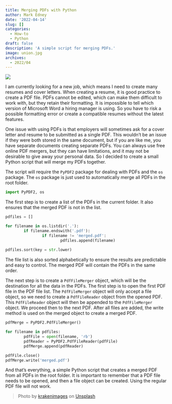 ```yaml
---
title: Merging PDFs with Python
author: Mark Edney
date: '2022-04-14'
slug: []
categories:
  - How-to
  - Python
draft: false
description: 'A simple script for merging PDFs.'
image: union.jpg
archives:
  - 2022/04
---
```


![](union.jpg)

I am currently looking for a new job, which means I need to create many resumes and cover letters. When creating a resume, it is good practice to create a PDF file. PDFs cannot be edited, which can make them difficult to work with, but they retain their formatting. It is impossible to tell which version of Microsoft Word a hiring manager is using. So you have to risk a possible formatting error or create a compatible resumes without the latest features. 

One issue with using PDFs is that employers will sometimes ask for a cover letter and resume to be submitted as a single PDF. This wouldn't be an issue if they were both stored in the same document, but if you are like me, you have separate documents creating separate PDFs. You can always use free online PDF mergers, but they can have limitations, and it may not be desirable to give away your personal data. So I decided to create a small Python script that will merge my PDFs together.  

The script will require the `PyPDF2` package for dealing with PDFs and the `os` package. The `os` package is just used to automatically merge all PDFs in the root folder.

```python
import PyPDF2, os
```

The first step is to create a list of the PDFs in the current folder. It also ensures that the merged PDF is not in the list. 

```python
pdfiles = []

for filename in os.listdir('.'):
        if filename.endswith('.pdf'):
                if filename != 'merged.pdf':
                        pdfiles.append(filename)
                        
pdfiles.sort(key = str.lower)
```

The file list is also sorted alphabetically to ensure the results are predictable and easy to control. The merged PDF will contain the PDFs in the same order. 

The next step is to create a `PdfFileMerger` object, which will be the destination for all the data in the PDFs. The first step is to open the first PDF file in the PDF file list. The `PdfFileMerger` object will only accept a file object, so we need to create a `PdfFileReader` object from the opened PDF. This `PdfFileReader` object will then be appended to the `PdfFileMerger` object. We proceed then to the next PDF. After all files are added, the write method is used on the merged object to create a merged PDF.   

```python
pdfMerge = PyPDF2.PdfFileMerger()

for filename in pdfiles:
        pdfFile = open(filename, 'rb')
        pdfReader = PyPDF2.PdfFileReader(pdfFile)
        pdfMerge.append(pdfReader)

pdfFile.close()
pdfMerge.write('merged.pdf')
```

And that's everything, a simple Python script that creates a merged PDF from all PDFs in the root folder. It is important to remember that a PDF file needs to be opened, and then a file object can be created. Using the regular PDF file will not work. 

> Photo by [krakenimages](https://unsplash.com/@krakenimages?utm_source=unsplash&utm_medium=referral&utm_content=creditCopyText) on [Unsplash](https://unsplash.com/s/photos/union?utm_source=unsplash&utm_medium=referral&utm_content=creditCopyText)
  